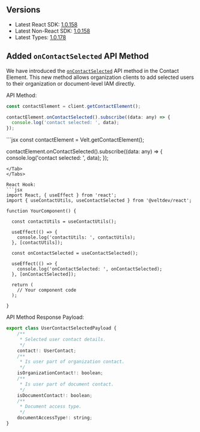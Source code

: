 ## Versions

- Latest React SDK: [1.0.158](https://www.npmjs.com/package/@veltdev/react)
- Latest Non-React SDK: [1.0.158](https://www.npmjs.com/package/@veltdev/client)
- Latest Types: [1.0.178](https://www.npmjs.com/package/@veltdev/types)

##  Added `onContactSelected` API Method
We have introduced the [`onContactSelected`](/api-reference/api-methods/velt-client#oncontactselected) API method in the Contact Element. This new method allows organization clients to add selected users to their organization or document-level IAM directly.

API Method:
<Tabs>
<Tab title="React / Next.js" >
```jsx
const contactElement = client.getContactElement();

contactElement.onContactSelected().subscribe((data: any) => {
  console.log('contact selected: ', data);
});
```
</Tab>
<Tab title="HTML">
```jsx
const contactElement = Velt.getContactElement();

contactElement.onContactSelected().subscribe((data: any) => {
  console.log('contact selected: ', data);
});
```
</Tab>
</Tabs>

React Hook:
```jsx
import React, { useEffect } from 'react';
import { useContactUtils, useContactSelected } from '@veltdev/react';

function YourComponent() {

  const contactUtils = useContactUtils();

  useEffect(() => {
    console.log('contactUtils: ', contactUtils);
  }, [contactUtils]);

  const onContactSelected = useContactSelected();

  useEffect(() => {
    console.log('onContactSelected: ', onContactSelected);
  }, [onContactSelected]);

  return (
    // Your component code
  );

}
```

API Method Response Payload:
```jsx
export class UserContactSelectedPayload {
    /**
     * Selected user contact details.
     */
    contact!: UserContact;
    /**
     * Is user part of organization contact.
     */
    isOrganizationContact!: boolean;
    /**
     * Is user part of document contact.
     */
    isDocumentContact!: boolean;
    /**
     * Document access type.
     */
    documentAccessType!: string;
}
```
